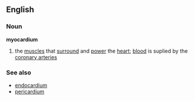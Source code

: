 ==English==
===Noun===
{{wikipedia}}
'''myocardium'''
#{{anatomy}} the [[muscle]]s that [[surround]] and [[power]] the [[heart]]; [[blood]] is suplied by the [[coronary arteries]]
===See also===
*[[endocardium]]
*[[pericardium]]